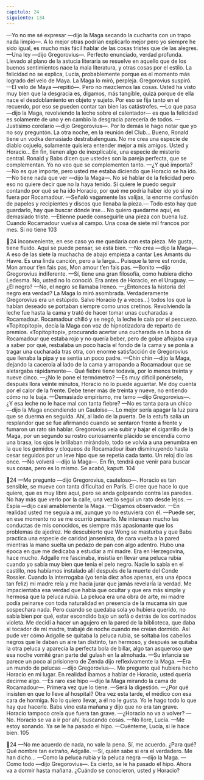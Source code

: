 ```yaml
---
capitulo: 24
siguiente: 134
---
```


—Yo no me sé expresar —dijo la Maga secando la cucharita con un trapo nada
limpio—. A lo mejor otras podrían explicarlo mejor pero yo siempre he sido
igual, es mucho más fácil hablar de las cosas tristes que de las alegres.
—Una ley —dijo Gregorovius—. Perfecto enunciado, verdad profunda.
Llevado al plano de la astucia literaria se resuelve en aquello que de los buenos
sentimientos nace la mala literatura, y otras cosas por el estilo. La felicidad no se
explica, Lucía, probablemente porque es el momento más logrado del velo de
Maya.
La Maga lo miró, perpleja. Gregorovius suspiró.
—El velo de Maya —repitió—. Pero no mezclemos las cosas. Usted ha visto
muy bien que la desgracia es, digamos, más tangible, quizá porque de ella nace
el desdoblamiento en objeto y sujeto. Por eso se fija tanto en el recuerdo, por eso
se pueden contar tan bien las catástrofes.
—Lo que pasa —dijo la Maga, revolviendo la leche sobre el calentador— es
que la felicidad es solamente de uno y en cambio la desgracia parecería de todos.
—Justísimo corolario —dijo Gregorovius—. Por lo demás le hago notar que yo
no soy preguntón. La otra noche, en la reunión del Club... Bueno, Ronald tiene
un vodka demasiado destrabalenguas. No me crea una especie de diablo cojuelo,
solamente quisiera entender mejor a mis amigos. Usted y Horacio... En fin, tienen
algo de inexplicable, una especie de misterio central. Ronald y Babs dicen que
ustedes son la pareja perfecta, que se complementan. Yo no veo que se
complementen tanto.
—¿Y qué importa?
—No es que importe, pero usted me estaba diciendo que Horacio se ha ido.
—No tiene nada que ver —dijo la Maga—. No sé hablar de la felicidad pero
eso no quiere decir que no la haya tenido. Si quiere le puedo seguir contando por
qué se ha ido Horacio, por qué me podría haber ido yo si no fuera por
Rocamadour. —Señaló vagamente las valijas, la enorme confusión de papeles y
recipientes y discos que llenaba la pieza.— Todo esto hay que guardarlo, hay que
buscar dónde irse... No quiero quedarme aquí, es demasiado triste.
—Etienne puede conseguirle una pieza con buena luz. Cuando Rocamadour
vuelva al campo. Una cosa de siete mil francos por mes. Si no tiene
103

24
inconveniente, en ese caso yo me quedaría con esta pieza. Me gusta, tiene fluido.
Aquí se puede pensar, se está bien.
—No crea —dijo la Maga—. A eso de las siete la muchacha de abajo empieza
a cantar Les Amants du Havre. Es una linda canción, pero a la larga...
Puisque la terre est ronde,
Mon amour t’en fais pas,
Mon amour t’en fais pas.
—Bonito —dijo Gregorovius indiferente.
—Sí, tiene una gran filosofía, como hubiera dicho Ledesma. No, usted no lo
conoció. Era antes de Horacio, en el Uruguay.
—¿El negro?
—No, el negro se llamaba Ireneo.
—¿Entonces la historia del negro era verdad?
La Maga lo miró asombrada. Verdaderamente Gregorovius era un estúpido.
Salvo Horacio (y a veces...) todos los que la habían deseado se portaban siempre
como unos cretinos. Revolviendo la leche fue hasta la cama y trató de hacer
tomar unas cucharadas a Rocamadour. Rocamadour chilló y se negó, la leche le
caía por el pescuezo. «Topitopitopi», decía la Maga con voz de hipnotizadora de
reparto de premios. «Topitopitopi», procurando acertar una cucharada en la boca
de Rocamadour que estaba rojo y no quería beber, pero de golpe aflojaba vaya a
saber por qué, resbalaba un poco hacia el fondo de la cama y se ponía a tragar
una cucharada tras otra, con enorme satisfacción de Gregorovius que llenaba la
pipa y se sentía un poco padre.
—Chin chin —dijo la Maga, dejando la cacerola al lado de la cama y
arropando a Rocamadour que se aletargaba rápidamente—. Qué fiebre tiene
todavía, por lo menos treinta y nueve cinco.
—¿No le pone el termómetro?
—Es muy difícil ponérselo, después llora veinte minutos, Horacio no lo puede
aguantar. Me doy cuenta por el calor de la frente. Debe tener más de treinta y
nueve, no entiendo cómo no le baja.
—Demasiado empirismo, me temo —dijo Gregorovius—. ¿Y esa leche no le
hace mal con tanta fiebre?
—No es tanta para un chico —dijo la Maga encendiendo un Gauloise—. Lo
mejor sería apagar la luz para que se duerma en seguida. Ahí, al lado de la
puerta.
De la estufa salía un resplandor que se fue afirmando cuando se sentaron
frente a frente y fumaron un rato sin hablar. Gregorovius veía subir y bajar el
cigarrillo de la Maga, por un segundo su rostro curiosamente plácido se encendía
como una brasa, los ojos le brillaban mirándolo, todo se volvía a una penumbra
en la que los gemidos y cloqueos de Rocamadour iban disminuyendo hasta cesar
seguidos por un leve hipo que se repetía cada tanto. Un reloj dio las once.
—No volverá —dijo la Maga—. En fin, tendrá que venir para buscar sus cosas,
pero es lo mismo. Se acabó, kaputt.
104

24
—Me pregunto —dijo Gregorovius, cauteloso—. Horacio es tan sensible, se
mueve con tanta dificultad en París. El cree que hace lo que quiere, que es muy
libre aquí, pero se anda golpeando contra las paredes. No hay más que verlo por
la calle, una vez lo seguí un rato desde lejos.
—Espía —dijo casi amablemente la Maga. —Digamos observador.
—En realidad usted me seguía a mí, aunque yo no estuviera con él.
—Puede ser, en ese momento no se me ocurrió pensarlo. Me interesan mucho
las conductas de mis conocidos, es siempre más apasionante que los problemas
de ajedrez. He descubierto que Wong se masturba y que Babs practica una
especie de caridad jansenista, de cara vuelta a la pared mientras la mano suelta
un pedazo de pan con algo adentro. Hubo una época en que me dedicaba a
estudiar a mi madre. Era en Herzegovina, hace mucho. Adgalle me fascinaba,
insistía en llevar una peluca rubia cuando yo sabía muy bien que tenía el pelo
negro. Nadie lo sabía en el castillo, nos habíamos instalado allí después de la
muerte del Conde Rossler. Cuando la interrogaba (yo tenía diez años apenas, era
una época tan feliz) mi madre reía y me hacía jurar que jamás revelaría la
verdad. Me impacientaba esa verdad que había que ocultar y que era más simple
y hermosa que la peluca rubia. La peluca era una obra de arte, mi madre podía
peinarse con toda naturalidad en presencia de la mucama sin que sospechara
nada. Pero cuando se quedaba sola yo hubiera querido, no sabía bien por qué,
estar escondido bajo un sofá o detrás de los cortinados violeta. Me decidí a hacer
un agujero en la pared de la biblioteca, que daba al tocador de mi madre, trabajé
de noche cuando me creían dormido. Así pude ver cómo Adgalle se quitaba la
peluca rubia, se soltaba los cabellos negros que le daban un aire tan distinto, tan
hermoso, y después se quitaba la otra peluca y aparecía la perfecta bola de billar,
algo tan asqueroso que esa noche vomité gran parte del gulash en la almohada.
—Su infancia se parece un poco al prisionero de Zenda dijo reflexivamente la
Maga.
—Era un mundo de pelucas —dijo Gregorovius—. Me pregunto qué hubiera
hecho Horacio en mi lugar. En realidad íbamos a hablar de Horacio, usted quería
decirme algo.
—Es raro ese hipo —dijo la Maga mirando la cama de Rocamadour—.
Primera vez que lo tiene.
—Será la digestión.
—¿Por qué insisten en que lo lleve al hospital? Otra vez esta tarde, el médico
con esa cara de hormiga. No lo quiero llevar, a él no le gusta. Yo le hago todo lo
que hay que hacerle. Babs vino esta mañana y dijo que no era tan grave. Horacio
tampoco creía que fuera tan grave.
—¿Horacio no va a volver?
—No. Horacio se va a ir por ahí, buscando cosas.
—No llore, Lucía.
—Me estoy sonando. Ya se le ha pasado el hipo.
—Cuénteme, Lucía, si le hace bien.
105

24
—No me acuerdo de nada, no vale la pena. Sí, me acuerdo. ¿Para qué? Qué
nombre tan extraño, Adgalle.
—Sí, quién sabe si era el verdadero. Me han dicho...
—Como la peluca rubia y la peluca negra —dijo la Maga.
—Como todo —dijo Gregorovius—. Es cierto, se le ha pasado el hipo. Ahora
va a dormir hasta mañana. ¿Cuándo se conocieron, usted y Horacio?
